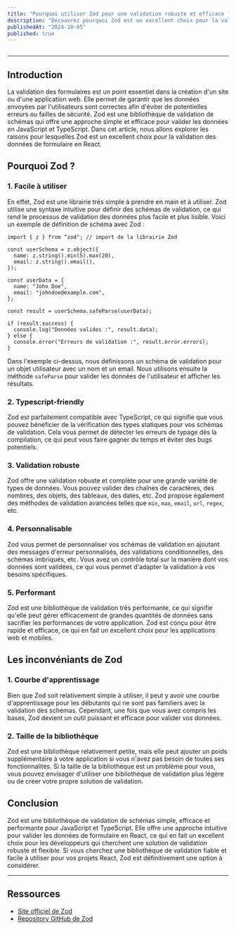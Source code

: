 ```yaml
---
title: "Pourquoi utiliser Zod pour une validation robuste et efficace ?"
description: "Découvrez pourquoi Zod est un excellent choix pour la validation des données de formulaire React en JavaScript et TypeScript."
publishedAt: "2024-10-05"
published: true
---
```


<Img url="https://miro.medium.com/v2/resize:fit:1264/format:webp/0*zbjcb-QokiubbS7v" />

---

## Introduction

La validation des formulaires est un point essentiel dans la création d'un site ou d'une application web. Elle permet de garantir que les données envoyées par l'utilisateurs sont correctes afin d'éviter de potentielles erreurs ou failles de sécurité.
Zod est une bibliothèque de validation de schémas qui offre une approche simple et efficace pour valider les données en JavaScript et TypeScript. Dans cet article, nous allons explorer les raisons pour lesquelles Zod est un excellent choix pour la validation des données de formulaire en React.

## Pourquoi Zod ?

### 1. **Facile à utiliser**

En effet, Zod est une librairie très simple à prendre en main et à utiliser. Zod utilise une syntaxe intuitive pour définir des schémas de validation, ce qui rend le processus de validation des données plus facile et plus lisible. Voici un exemple de définition de schéma avec Zod :

```tsx
import { z } from "zod"; // import de la librairie Zod

const userSchema = z.object({
  name: z.string().min(5).max(20),
  email: z.string().email(),
});

const userData = {
  name: "John Doe",
  email: "johndoe@example.com",
};

const result = userSchema.safeParse(userData);

if (result.success) {
  console.log("Données valides :", result.data);
} else {
  console.error("Erreurs de validation :", result.error.errors);
}
```

Dans l'exemple ci-dessus, nous définissons un schéma de validation pour un objet utilisateur avec un nom et un email. Nous utilisons ensuite la méthode `safeParse` pour valider les données de l'utilisateur et afficher les résultats.

### 2. **Typescript-friendly**

Zod est parfaitement compatible avec TypeScript, ce qui signifie que vous pouvez bénéficier de la vérification des types statiques pour vos schémas de validation. Cela vous permet de détecter les erreurs de typage dès la compilation, ce qui peut vous faire gagner du temps et éviter des bugs potentiels.

### 3. **Validation robuste**

Zod offre une validation robuste et complète pour une grande variété de types de données. Vous pouvez valider des chaînes de caractères, des nombres, des objets, des tableaux, des dates, etc. Zod propose également des méthodes de validation avancées telles que `min`, `max`, `email`, `url`, `regex`, etc.

### 4. **Personnalisable**

Zod vous permet de personnaliser vos schémas de validation en ajoutant des messages d'erreur personnalisés, des validations conditionnelles, des schémas imbriqués, etc. Vous avez un contrôle total sur la manière dont vos données sont validées, ce qui vous permet d'adapter la validation à vos besoins spécifiques.

### 5. **Performant**

Zod est une bibliothèque de validation très performante, ce qui signifie qu'elle peut gérer efficacement de grandes quantités de données sans sacrifier les performances de votre application. Zod est conçu pour être rapide et efficace, ce qui en fait un excellent choix pour les applications web et mobiles.

## Les inconvéniants de Zod

### 1. **Courbe d'apprentissage**

Bien que Zod soit relativement simple à utiliser, il peut y avoir une courbe d'apprentissage pour les débutants qui ne sont pas familiers avec la validation des schémas. Cependant, une fois que vous avez compris les bases, Zod devient un outil puissant et efficace pour valider vos données.

### 2. **Taille de la bibliothèque**

Zod est une bibliothèque relativement petite, mais elle peut ajouter un poids supplémentaire à votre application si vous n'avez pas besoin de toutes ses fonctionnalités. Si la taille de la bibliothèque est un problème pour vous, vous pouvez envisager d'utiliser une bibliothèque de validation plus légère ou de créer votre propre solution de validation.

## Conclusion

Zod est une bibliothèque de validation de schémas simple, efficace et performante pour JavaScript et TypeScript. Elle offre une approche intuitive pour valider les données de formulaire en React, ce qui en fait un excellent choix pour les développeurs qui cherchent une solution de validation robuste et flexible.
Si vous cherchez une bibliothèque de validation fiable et facile à utiliser pour vos projets React, Zod est définitivement une option à considérer.

---

## Ressources

- [Site officiel de Zod](https://zod.dev)
- [Repository GitHub de Zod](https://github.com/colinhacks/zod)
